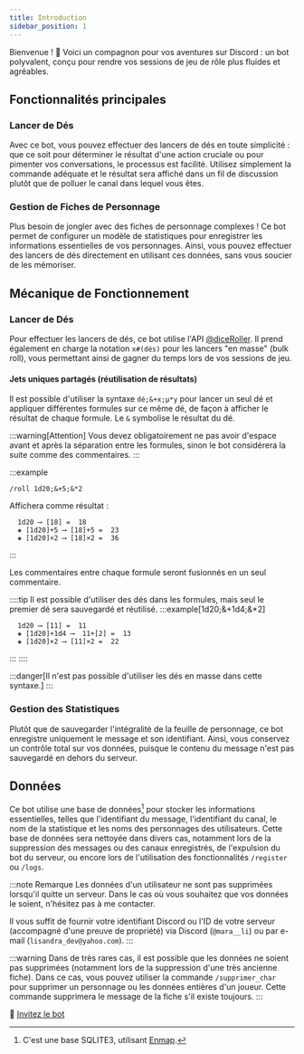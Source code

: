 ```yaml
---
title: Introduction
sidebar_position: 1
---
```


Bienvenue ! 🎲 Voici un compagnon pour vos aventures sur Discord : un bot polyvalent, conçu pour rendre vos sessions de jeu de rôle plus fluides et agréables.

## Fonctionnalités principales

### Lancer de Dés

Avec ce bot, vous pouvez effectuer des lancers de dés en toute simplicité : que ce soit pour déterminer le résultat d'une action cruciale ou pour pimenter vos conversations, le processus est facilité. Utilisez simplement la commande adéquate et le résultat sera affiché dans un fil de discussion plutôt que de polluer le canal dans lequel vous êtes.

### Gestion de Fiches de Personnage

Plus besoin de jongler avec des fiches de personnage complexes ! Ce bot permet de configurer un modèle de statistiques pour enregistrer les informations essentielles de vos personnages. Ainsi, vous pouvez effectuer des lancers de dés directement en utilisant ces données, sans vous soucier de les mémoriser.

## Mécanique de Fonctionnement

### Lancer de Dés

Pour effectuer les lancers de dés, ce bot utilise l'API [@diceRoller](https://dice-roller.github.io/documentation/). Il prend également en charge la notation `x#(dés)` pour les lancers "en masse" (bulk roll), vous permettant ainsi de gagner du temps lors de vos sessions de jeu.

#### Jets uniques partagés (réutilisation de résultats)

Il est possible d'utiliser la syntaxe `dé;&+x;µ*y` pour lancer un seul dé et appliquer différentes formules sur ce même dé, de façon à afficher le résultat de chaque formule. Le `&` symbolise le résultat du dé.

:::warning[Attention]
Vous devez obligatoirement ne pas avoir d'espace avant et après la séparation entre les formules, sinon le bot considérera la suite comme des commentaires.
:::

:::example
```
/roll 1d20;&+5;&*2
```
Affichera comme résultat :
```
  1d20 ⟶ [18] =  18
  ◈ [1d20]+5 ⟶ [18]+5 =  23
  ◈ [1d20]×2 ⟶ [18]×2 =  36
```
:::

Les commentaires entre chaque formule seront fusionnés en un seul commentaire.

::::tip
Il est possible d'utiliser des dés dans les formules, mais seul le premier dé sera sauvegardé et réutilisé.
:::example[1d20;&+1d4;&*2]
```
  1d20 ⟶ [11] =  11
  ◈ [1d20]+1d4 ⟶  11+[2] =  13
  ◈ [1d20]×2 ⟶ [11]×2 =  22
```
:::
::::

:::danger[Il n'est pas possible d'utiliser les dés en masse dans cette syntaxe.]
:::

### Gestion des Statistiques

Plutôt que de sauvegarder l'intégralité de la feuille de personnage, ce bot enregistre uniquement le message et son identifiant. Ainsi, vous conservez un contrôle total sur vos données, puisque le contenu du message n'est pas sauvegardé en dehors du serveur.

## Données

Ce bot utilise une base de données[^1] pour stocker les informations essentielles, telles que l'identifiant du message, l'identifiant du canal, le nom de la statistique et les noms des personnages des utilisateurs. Cette base de données sera nettoyée dans divers cas, notamment lors de la suppression des messages ou des canaux enregistrés, de l'expulsion du bot du serveur, ou encore lors de l'utilisation des fonctionnalités `/register` ou `/logs`.

:::note Remarque
Les données d'un utilisateur ne sont pas supprimées lorsqu'il quitte un serveur. Dans le cas où vous souhaitez que vos données le soient, n'hésitez pas à me contacter. 

Il vous suffit de fournir votre identifiant Discord ou l'ID de votre serveur (accompagné d'une preuve de propriété) via Discord (`@mara__li`) ou par e-mail (`lisandra_dev@yahoo.com`).
::: 

:::warning
Dans de très rares cas, il est possible que les données ne soient pas supprimées (notamment lors de la suppression d'une très ancienne fiche). Dans ce cas, vous pouvez utiliser la commande `/supprimer_char` pour supprimer un personnage ou les données entières d'un joueur.
Cette commande supprimera le message de la fiche s'il existe toujours.
:::

🚀 [Invitez le bot](https://discord.com/api/oauth2/authorize?client_id=1182819335878754385&permissions=395137215504&scope=bot+applications.commands)

[^1]: C'est une base SQLITE3, utilisant [Enmap](https://enmap.evie.dev/).
